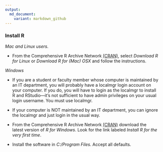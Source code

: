 ```yaml
---
output:
  md_document:
    variant: markdown_github
---
```


### Install R

_Mac and Linux users._  

- From the Comprehensive R Archive Network  [(CRAN)](http://cran.us.r-project.org/), select _Download R for Linux_ or _Download R for (Mac) OSX_ and follow the instructions. 

_Windows_ 

- If you are a student or faculty member whose computer is maintained by an IT department, you will probably have a localmgr login account on your computer. If you do, you will have to login as the localmgr to install R and RStudio---it's not sufficient to have admin privileges on your usual login username. You must use localmgr. 

- If your computer is NOT maintained by an IT department, you can ignore the localmgr and just login in the usual way. 

- From the Comprehensive R Archive Network  [(CRAN)](http://cran.us.r-project.org/) download the latest version of _R for Windows_. Look for the link labeled _Install R for the very first time_. 

- Install the software in _C:/Program Files_. Accept all defaults. 








